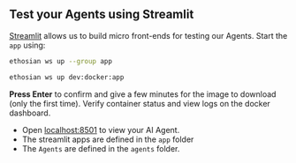 ## Test your Agents using Streamlit

[Streamlit](https://streamlit.io/) allows us to build micro front-ends for testing our Agents. Start the `app` using:

<CodeGroup>

```bash terminal
ethosian ws up --group app
```

```bash shorthand
ethosian ws up dev:docker:app
```

</CodeGroup>

**Press Enter** to confirm and give a few minutes for the image to download (only the first time). Verify container status and view logs on the docker dashboard.

- Open [localhost:8501](http://localhost:8501) to view your AI Agent.
- The streamlit apps are defined in the `app` folder
- The `Agents` are defined in the `agents` folder.
